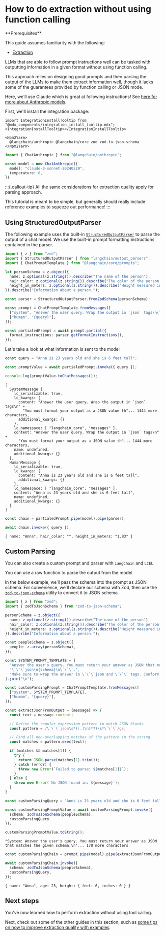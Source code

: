 # How to do extraction without using function calling

<Info>
**Prerequisites**


This guide assumes familiarity with the following:

- [Extraction](/oss/python/tutorials/extraction)

</Info>

LLMs that are able to follow prompt instructions well can be tasked with outputting information in a given format without using function calling.

This approach relies on designing good prompts and then parsing the output of the LLMs to make them extract information well, though it lacks some of the guarantees provided by function calling or JSON mode.

Here, we'll use Claude which is great at following instructions! See [here for more about Anthropic models](/oss/python/integrations/chat/anthropic).

First, we'll install the integration package:

```{=mdx}
import IntegrationInstallTooltip from "@mdx_components/integration_install_tooltip.mdx";
<IntegrationInstallTooltip></IntegrationInstallTooltip>

<Npm2Yarn>
  @langchain/anthropic @langchain/core zod zod-to-json-schema
</Npm2Yarn>
```
```typescript
import { ChatAnthropic } from "@langchain/anthropic";

const model = new ChatAnthropic({
  model: "claude-3-sonnet-20240229",
  temperature: 0,
})
```

:::{.callout-tip}
All the same considerations for extraction quality apply for parsing approach.

This tutorial is meant to be simple, but generally should really include reference examples to squeeze out performance!
:::

## Using StructuredOutputParser

The following example uses the built-in [`StructuredOutputParser`](/oss/python/how-to/output_parser_structured/) to parse the output of a chat model. We use the built-in prompt formatting instructions contained in the parser.


```typescript
import { z } from "zod";
import { StructuredOutputParser } from "langchain/output_parsers";
import { ChatPromptTemplate } from "@langchain/core/prompts";

let personSchema = z.object({
  name: z.optional(z.string()).describe("The name of the person"),
  hair_color: z.optional(z.string()).describe("The color of the person's hair, if known"),
  height_in_meters: z.optional(z.string()).describe("Height measured in meters")
}).describe("Information about a person.");

const parser = StructuredOutputParser.fromZodSchema(personSchema);

const prompt = ChatPromptTemplate.fromMessages([
  ["system", "Answer the user query. Wrap the output in `json` tags\n{format_instructions}"],
  ["human", "{query}"],
]);

const partialedPrompt = await prompt.partial({
  format_instructions: parser.getFormatInstructions(),
});
```

Let's take a look at what information is sent to the model


```typescript
const query = "Anna is 23 years old and she is 6 feet tall";
```


```typescript
const promptValue = await partialedPrompt.invoke({ query });

console.log(promptValue.toChatMessages());
```
```output
[
  SystemMessage {
    lc_serializable: true,
    lc_kwargs: {
      content: "Answer the user query. Wrap the output in `json` tags\n" +
        "You must format your output as a JSON value th"... 1444 more characters,
      additional_kwargs: {}
    },
    lc_namespace: [ "langchain_core", "messages" ],
    content: "Answer the user query. Wrap the output in `json` tags\n" +
      "You must format your output as a JSON value th"... 1444 more characters,
    name: undefined,
    additional_kwargs: {}
  },
  HumanMessage {
    lc_serializable: true,
    lc_kwargs: {
      content: "Anna is 23 years old and she is 6 feet tall",
      additional_kwargs: {}
    },
    lc_namespace: [ "langchain_core", "messages" ],
    content: "Anna is 23 years old and she is 6 feet tall",
    name: undefined,
    additional_kwargs: {}
  }
]
```

```typescript
const chain = partialedPrompt.pipe(model).pipe(parser);

await chain.invoke({ query });
```



```output
{ name: "Anna", hair_color: "", height_in_meters: "1.83" }
```


## Custom Parsing

You can also create a custom prompt and parser with `LangChain` and `LCEL`.

You can use a raw function to parse the output from the model.

In the below example, we'll pass the schema into the prompt as JSON schema. For convenience, we'll declare our schema with Zod, then use the [`zod-to-json-schema`](https://github.com/StefanTerdell/zod-to-json-schema) utility to convert it to JSON schema.


```typescript
import { z } from "zod";
import { zodToJsonSchema } from "zod-to-json-schema";

personSchema = z.object({
  name: z.optional(z.string()).describe("The name of the person"),
  hair_color: z.optional(z.string()).describe("The color of the person's hair, if known"),
  height_in_meters: z.optional(z.string()).describe("Height measured in meters")
}).describe("Information about a person.");

const peopleSchema = z.object({
  people: z.array(personSchema),
});

const SYSTEM_PROMPT_TEMPLATE = [
  "Answer the user's query. You must return your answer as JSON that matches the given schema:",
  "\`\`\`json\n{schema}\n\`\`\`.",
  "Make sure to wrap the answer in \`\`\`json and \`\`\` tags. Conform to the given schema exactly.",
].join("\n");

const customParsingPrompt = ChatPromptTemplate.fromMessages([
  ["system", SYSTEM_PROMPT_TEMPLATE],
  ["human", "{query}"],
]);

const extractJsonFromOutput = (message) => {
  const text = message.content;

  // Define the regular expression pattern to match JSON blocks
  const pattern = /\`\`\`json\s*((.|\n)*?)\s*\`\`\`/gs;

  // Find all non-overlapping matches of the pattern in the string
  const matches = pattern.exec(text);

  if (matches && matches[1]) {
    try {
      return JSON.parse(matches[1].trim());
    } catch (error) {
      throw new Error(`Failed to parse: ${matches[1]}`);
    }
  } else {
    throw new Error(`No JSON found in: ${message}`);
  }
}
```


```typescript
const customParsingQuery = "Anna is 23 years old and she is 6 feet tall";

const customParsingPromptValue = await customParsingPrompt.invoke({
  schema: zodToJsonSchema(peopleSchema),
  customParsingQuery
});

customParsingPromptValue.toString();
```



```output
"System: Answer the user's query. You must return your answer as JSON that matches the given schema:\n"... 170 more characters
```



```typescript
const customParsingChain = prompt.pipe(model).pipe(extractJsonFromOutput);

await customParsingChain.invoke({
  schema: zodToJsonSchema(peopleSchema),
  customParsingQuery,
});
```



```output
{ name: "Anna", age: 23, height: { feet: 6, inches: 0 } }
```


## Next steps

You've now learned how to perform extraction without using tool calling.

Next, check out some of the other guides in this section, such as [some tips on how to improve extraction quality with examples](/oss/python/how-to/extraction_examples).
